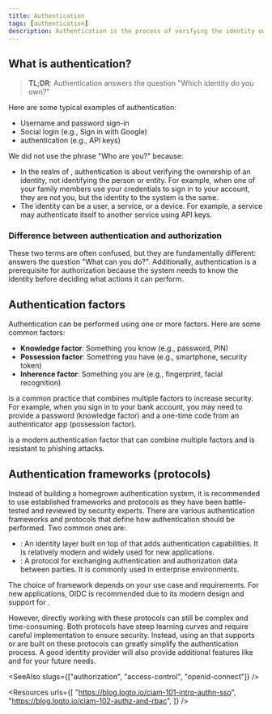 ```yaml
---
title: Authentication
tags: [authentication]
description: Authentication is the process of verifying the identity ownership (e.g. user or service). It is the foundation of identity and access management (IAM) systems and is essential for securing applications and services.
---
```


## What is authentication?

> **TL;DR**: Authentication answers the question "Which identity do you own?"

Here are some typical examples of authentication:

- Username and password sign-in
- Social login (e.g., Sign in with Google)
- <Ref slug="machine-to-machine" /> authentication (e.g., API keys)

We did not use the phrase "Who are you?" because:

- In the realm of <Ref slug="iam" />, authentication is about verifying the ownership of an identity, not identifying the person or entity. For example, when one of your family members use your credentials to sign in to your account, they are not you, but the identity to the system is the same.
- The identity can be a user, a service, or a device. For example, a service may authenticate itself to another service using API keys.

### Difference between authentication and authorization

These two terms are often confused, but they are fundamentally different: <Ref slug="authorization" /> answers the question "What can you do?". Additionally, authentication is a prerequisite for authorization because the system needs to know the identity before deciding what actions it can perform.

## Authentication factors

Authentication can be performed using one or more factors. Here are some common factors:

- **Knowledge factor**: Something you know (e.g., password, PIN)
- **Possession factor**: Something you have (e.g., smartphone, security token)
- **Inherence factor**: Something you are (e.g., fingerprint, facial recognition)

<Ref slug="mfa" /> is a common practice that combines multiple factors to increase security. For example, when you sign in to your bank account, you may need to provide a password (knowledge factor) and a one-time code from an authenticator app (possession factor).

<Ref slug="passkey" /> is a modern authentication factor that can combine multiple factors and is resistant to phishing attacks.

## Authentication frameworks (protocols)

Instead of building a homegrown authentication system, it is recommended to use established frameworks and protocols as they have been battle-tested and reviewed by security experts. There are various authentication frameworks and protocols that define how authentication should be performed. Two common ones are:

- <Ref slug="openid-connect" />: An identity layer built on top of <Ref slug="oauth-2.0" /> that adds authentication capabilities. It is relatively modern and widely used for new applications.
- <Ref slug="saml" />: A protocol for exchanging authentication and authorization data between parties. It is commonly used in enterprise environments.

The choice of framework depends on your use case and requirements. For new applications, OIDC is recommended due to its modern design and support for <Ref slug="jwt" />.

However, directly working with these protocols can still be complex and time-consuming. Both protocols have steep learning curves and require careful implementation to ensure security. Instead, using an <Ref slug="identity-provider" /> that supports or are built on these protocols can greatly simplify the authentication process. A good identity provider will also provide additional features like <Ref slug="mfa" /> and <Ref slug="single-sign-on" /> for your future needs.

<SeeAlso slugs={["authorization", "access-control", "openid-connect"]} />

<Resources
  urls={[
    "https://blog.logto.io/ciam-101-intro-authn-sso",
    "https://blog.logto.io/ciam-102-authz-and-rbac",
  ]}
/>
